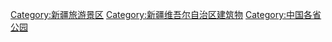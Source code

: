 [[Category:新疆旅游景区|Category:新疆旅游景区]]
[[Category:新疆维吾尔自治区建筑物|Category:新疆维吾尔自治区建筑物]]
[[Category:中国各省公园|Category:中国各省公园]]